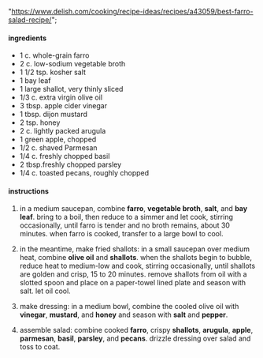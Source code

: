   "https://www.delish.com/cooking/recipe-ideas/recipes/a43059/best-farro-salad-recipe/";

#### ingredients

- 1 c. whole-grain farro
- 2 c. low-sodium vegetable broth
- 1 1/2 tsp. kosher salt
- 1 bay leaf
- 1 large shallot, very thinly sliced
- 1/3 c. extra virgin olive oil
- 3 tbsp. apple cider vinegar
- 1 tbsp. dijon mustard
- 2 tsp. honey
- 2 c. lightly packed arugula
- 1 green apple, chopped
- 1/2 c. shaved Parmesan
- 1/4 c. freshly chopped basil
- 2 tbsp.freshly chopped parsley
- 1/4 c. toasted pecans, roughly chopped

#### instructions

1. in a medium saucepan, combine **farro**, **vegetable broth**, **salt**, and **bay leaf**. bring to a boil, then reduce to a simmer and let cook, stirring occasionally, until farro is tender and no broth remains, about 30 minutes. when farro is cooked, transfer to a large bowl to cool.

2. in the meantime, make fried shallots: in a small saucepan over medium heat, combine **olive oil** and **shallots**. when the shallots begin to bubble, reduce heat to medium-low and cook, stirring occasionally, until shallots are golden and crisp, 15 to 20 minutes. remove shallots from oil with a slotted spoon and place on a paper-towel lined plate and season with salt. let oil cool.

3. make dressing: in a medium bowl, combine the cooled olive oil with **vinegar**, **mustard**, and **honey** and season with **salt** and **pepper**.

4. assemble salad: combine cooked **farro**, crispy **shallots**, **arugula**, **apple**, **parmesan**, **basil**, **parsley**, and **pecans**. drizzle dressing over salad and toss to coat.
